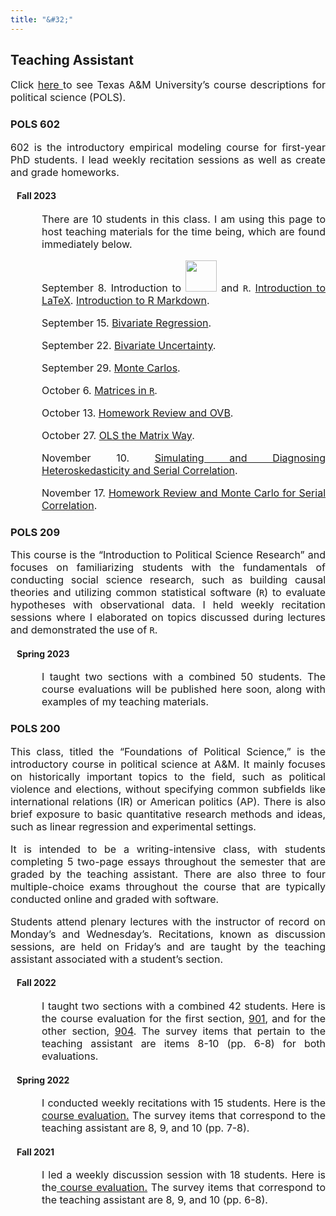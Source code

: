 ```yaml
---
title: "&#32;"
---
```

<head> <meta Nicholas Norfleet Ray/>
  <!-- Google tag (gtag.js) -->
  <script async src="https://www.googletagmanager.com/gtag/js?id=G-2BJ6GPSDGY"></script>
  <script>
    window.dataLayer = window.dataLayer || [];
    function gtag(){dataLayer.push(arguments);}
    gtag('js', new Date());
    gtag('config', 'G-2BJ6GPSDGY');
  </script>
  <meta Teaching/>
  <meta Classes/>
</head>
<section>
  <h1> Teaching Assistant </h1>
    <p align="justify" style="font-size:16px;"> Click <a href=https://catalog.tamu.edu/undergraduate/course-descriptions/pols/>here </a> to see Texas A&M University's course descriptions for political science (POLS). </p>
    <h3> POLS 602 </h3>
    <p align="justify" style="font-size:16px;"> 602 is the introductory empirical modeling course for first-year PhD students. I lead weekly recitation sessions as well as create and grade homeworks. </p>
    <h4 style="margin-left: 10px;"> Fall 2023 </h4>
    <p align="justify" style="font-size:16px;margin-left: 50px;"> There are 10 students in this class. I am using this page to host teaching materials for the time being, which are found immediately below.
    </p> 
    <p align="justify" style="font-size:16px;margin-left: 50px;"> September 8. Introduction to <img src="latex-svgrepo-com.png" style="width:50px;height:50px;"> and `R`. <a href=https://www.overleaf.com/read/wcjrmrxprgzm>Introduction to LaTeX</a>. <a href=September_8.zip> Introduction to R Markdown</a>.
    </p>
    <p align="justify" style="font-size:16px;margin-left: 50px;"> September 15. <a href=September_15.zip> Bivariate Regression</a>.
    </p>
    <p align="justify" style="font-size:16px;margin-left: 50px;"> September 22. <a href=September_22.zip> Bivariate Uncertainty</a>.
    </p>
    <p align="justify" style="font-size:16px;margin-left: 50px;"> September 29. <a href=September_29.zip> Monte Carlos</a>.
    </p>
    <p align="justify" style="font-size:16px;margin-left: 50px;"> October 6. <a href=October_6.zip> Matrices in `R`</a>.
    </p>
    <p align="justify" style="font-size:16px;margin-left: 50px;"> October 13. <a href=October_13.zip> Homework Review and OVB</a>.
    </p>
    <p align="justify" style="font-size:16px;margin-left: 50px;"> October 27. <a href=October_27.zip> OLS the Matrix Way</a>.
    </p>
    <p align="justify" style="font-size:16px;margin-left: 50px;"> November 10. <a href=November_10.zip> Simulating and Diagnosing Heteroskedasticity and Serial Correlation</a>.
    </p>
    <p align="justify" style="font-size:16px;margin-left: 50px;"> November 17. <a href=November_17.zip> Homework Review and Monte Carlo for Serial Correlation</a>.
    </p>
    <h3> POLS 209 </h3>
    <p align="justify" style="font-size:16px;"> This course is the "Introduction to Political Science Research" and focuses on familiarizing students with the fundamentals of conducting social science research, such as building causal theories and utilizing common statistical software (`R`) to evaluate hypotheses with observational data. I held weekly recitation sessions where I elaborated on topics discussed during lectures and demonstrated the use of `R`. </p>
    <h4 style="margin-left: 10px;"> Spring 2023 </h4>
    <p align="justify" style="font-size:16px;margin-left: 50px;"> I taught two sections with a combined 50 students. The course evaluations will be published here soon, along with examples of my teaching materials. 
    </p> 
    <h3> POLS 200 </h3>
    <p align="justify" style="font-size:16px;"> This class, titled the "Foundations of Political Science," is the introductory course in political science at A&M. It mainly focuses on historically important topics to the field, such as political violence and elections, without specifying common subfields like international relations (IR) or American politics (AP). There is also brief exposure to basic quantitative research methods and ideas, such as linear regression and experimental settings.
    </p>
    <p align="justify" style="font-size:16px;"> It is intended to be a writing-intensive class, with students completing 5 two-page essays throughout the semester that are graded by the teaching assistant. There are also three to four multiple-choice exams throughout the course that are typically conducted online and graded with software.
    </p>
    <p align="justify" style="font-size:16px;"> Students attend plenary lectures with the instructor of record on Monday's and Wednesday's. Recitations, known as discussion sessions, are held on Friday's and are taught by the teaching assistant associated with a student's section.
    </p>
    <h4 style="margin-left: 10px;"> Fall 2022 </h4>
    <p align="justify" style="font-size:16px;margin-left: 50px;"> I taught two sections with a combined 42 students. Here is the course evaluation for the first section, <a href=Fall_2022_901_Evaluation.pdf>901</a>, and for the other section, <a href=Fall_2022_904_Evaluation.pdf>904</a>. The survey items that pertain to the teaching assistant are items 8-10 (pp. 6-8) for both evaluations.
    </p>
    <h4 style="margin-left: 10px;"> Spring 2022 </h4>
    <p align="justify" style="font-size:16px;margin-left: 50px;"> I conducted weekly recitations with 15 students. Here is the<a href=Spring_2022_Evaluation.pdf> course evaluation.</a> The survey items that correspond to the teaching assistant are 8, 9, and 10 (pp. 7-8).
    </p>
    <h4 style="margin-left: 10px;"> Fall 2021 </h4>
    <p align="justify" style="font-size:16px;margin-left: 50px;"> I led a weekly discussion session with 18 students. Here is the<a href=Fall_2021_Evaluation.pdf> course evaluation.</a> The survey items that correspond to the teaching assistant are 8, 9, and 10 (pp. 6-8).
    </p>
</section>